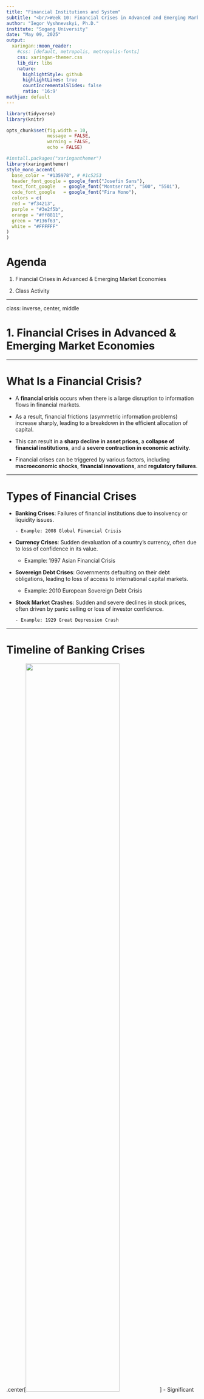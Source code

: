 ```yaml
---
title: "Financial Institutions and System"
subtitle: "<br/>Week 10: Financial Crises in Advanced and Emerging Market Economies"
author: "Iegor Vyshnevskyi, Ph.D."
institute: "Sogang University"
date: "May 09, 2025"
output:
  xaringan::moon_reader:
    #css: [default, metropolis, metropolis-fonts]
    css: xaringan-themer.css
    lib_dir: libs
    nature:
      highlightStyle: github
      highlightLines: true
      countIncrementalSlides: false
      ratio: '16:9'
mathjax: default
---
```


<style>
@media print{
  body, html, .remark-slides-area, .remark-notes-area {
    height: 100% !important;
    width: 100% !important;
    overflow: visible;
    display: inline-block;
    }
</style>

<style type="text/css">
.remark-slide-content {
    font-size: 38px;
    padding: 1em 4em 1em 4em;
}
</style>

<style type="text/css">
.my-one-page-font {
  font-size: 32px;
}
</style>

</style>

<style type="text/css">
.my-one-page-font-table {
  font-size: 28px;
}
</style>


```r
library(tidyverse)
library(knitr)

opts_chunk$set(fig.width = 10, 
               message = FALSE, 
               warning = FALSE,
               echo = FALSE)
```

```r
#install.packages("xaringanthemer")
library(xaringanthemer)
style_mono_accent(
  base_color = "#135978", # #1c5253
  header_font_google = google_font("Josefin Sans"),
  text_font_google   = google_font("Montserrat", "500", "550i"),
  code_font_google   = google_font("Fira Mono"),
  colors = c(
  red = "#f34213",
  purple = "#3e2f5b",
  orange = "#ff8811",
  green = "#136f63",
  white = "#FFFFFF"
)
)
```

# Agenda  

1. Financial Crises in Advanced & Emerging Market Economies 

2. Class Activity

---

class: inverse, center, middle

# 1. Financial Crises in Advanced & Emerging Market Economies 

---

# What Is a Financial Crisis?

- A **financial crisis** occurs when there is a large disruption to information flows in financial markets. 

- As a result, financial frictions (asymmetric information problems) increase sharply, leading to a breakdown in the efficient allocation of capital.

- This can result in a **sharp decline in asset prices**, a **collapse of financial institutions**, and a **severe contraction in economic activity**.

- Financial crises can be triggered by various factors, including **macroeconomic shocks**, **financial innovations**, and **regulatory failures**.

---

# Types of Financial Crises
- **Banking Crises**: Failures of financial institutions due to insolvency or liquidity issues.
    
      - Example: 2008 Global Financial Crisis

- **Currency Crises**: Sudden devaluation of a country's currency, often due to loss of confidence in its value.
  
    - Example: 1997 Asian Financial Crisis


- **Sovereign Debt Crises**: Governments defaulting on their debt obligations, leading to loss of access to international capital markets.
  
    - Example: 2010 European Sovereign Debt Crisis  


- **Stock Market Crashes**: Sudden and severe declines in stock prices, often driven by panic selling or loss of investor confidence.
    
      - Example: 1929 Great Depression Crash

---

# Timeline of Banking Crises
.center[<img src="p1.jpg" height="70%" width="70%">]
- Significant surge in banking crises during late 1980s–1990s and again in 2007–2009.
- Major cluster in 2008 reflects the Global Financial Crisis.

.small[Source: Nguyen, T. C., Castro, V., & Wood, J. (2022). *Economic Modelling*, 108.]

---

# Timeline of Currency Crises
.center[<img src="p2.jpg" height="70%" width="70%">]
- Currency crises were frequent in the 1980s–1990s.
- Peaks coincide with emerging market volatility and global shifts.

.small[Source: Nguyen, T. C., Castro, V., & Wood, J. (2022). *Economic Modelling*, 108.]

---

# Timeline of Debt Crises
.center[<img src="p3.jpg" height="70%" width="70%">]
- Most pronounced during early 1980s Latin American debt crisis.
- Post-2010 uptick linked to sovereign debt risks in Europe and others.

.small[Source: Nguyen, T. C., Castro, V., & Wood, J. (2022). *Economic Modelling*, 108.]

---

# Geographic Distribution of Crisis Episodes
.center[<img src="p4.jpg" height="50%" width="50%">]
- Most affected regions: Latin America, Sub-Saharan Africa, parts of Asia.
- Developed economies experience fewer but often more globally impactful crises.

.small[Source: Nguyen, T. C., Castro, V., & Wood, J. (2022). *Economic Modelling*, 108.]

---

# Combined Crisis Timeline
.center[<img src="p5.jpg" height="70%" width="70%">]
- Shows overlapping banking, debt, and currency crises.
- Clusters around early 1980s, late 1990s, and 2008.

.small[Source: Nguyen, T. C., Castro, V., & Wood, J. (2022). *Economic Modelling*, 108.]

---

# Crisis Type Intersections
.center[<img src="p6.jpg" height="30%" width="30%">]
- Currency crises are most common and overlap significantly with banking and debt crises.
- 7 cases involved all three types simultaneously.

.small[Source: Nguyen, T. C., Castro, V., & Wood, J. (2022). *Economic Modelling*, 108.]

---

# Dynamics of Financial Crises

## Stage One: Initiation of a Financial Crisis

- **Credit Boom and Bust**:
  - Financial innovation or liberalization often precedes crises.
  - Initially promotes development but leads to **credit booms**.
  - Excessive risk-taking due to lack of proper screening/monitoring.
  - When loans fail → **capital falls** → **deleveraging** → credit freeze.
  - Investment declines → economic activity contracts.

## Credit Boom and Deleveraging (continued)

- Losses on loans reduce FI capital → cut lending.
- Lender-savers pull funds out.
- Asymmetric information problems worsen.
- Productive investment dries up → downturn begins.

---
# Dynamics of Financial Crises (continued)

## Asset-Price Boom and Bust

- Prices driven by sentiment above fundamentals → **bubble**.
- Often fueled by credit booms.
- Bursting of bubble:
  - Net worth & collateral ↓
  - Moral hazard ↑
  - Lending tightens → deleveraging → recession deepens

## Increase in Uncertainty

- Triggered by: recessions, stock crashes, major bank failures.

- Uncertainty limits flow of credit → weakens economic activity.

---

# Dynamics of Financial Crises (continued)

# Stage Two: Banking Crisis

- Poor loan performance & tougher conditions → insolvency.
- **Bank panic**: contagion from asymmetric info.
- Depositors can’t assess bank quality → mass withdrawals.
- Fire sales → asset values collapse → more insolvencies.
- Creditworthiness info vanishes → severe adverse selection.
- Lending halts → productive firms fail.
- Authorities liquidate insolvent banks.
- Frictions ease → recovery possible.

---

# Dynamics of Financial Crises (continued)

# Stage Three: Debt Deflation

- If prices fall sharply → **debt deflation** begins:
  - Real value of liabilities ↑ but assets do not.
  - Net worth ↓ → adverse selection/moral hazard ↑
  - Lending declines → deep, prolonged recession

---

.center[<img src="fig1.jpg" height="40%" width="40%">]

**Figure**: Sequence of events in financial crises  
Source: Mishkin (2022)

---

# The Great Depression: A Historical Example

- **Stock market crash**:
  - Speculation led Fed to tighten policy in 1928–29.
  - Crash followed in Oct 1929 (↓40%).
- **Global contagion** → global asset price declines.

- **Bank failures**:
  - Currency depreciation and market crashes hit bank B/S.
  - Major panics: US (1930–33), Germany, Austria, Italy.
- **Debt deflation**:
  - Collapse in lending & spending.
  - Germany: 25% unemployment in 1932.

---

.center[<img src="fig2.jpg" height="70%" width="70%">]

**Figure**: Stock Prices During the Great Depression

---

.center[<img src="fig3.jpg" height="70%" width="70%">]

**Figure**: Credit Spreads During the Great Depression

---

# The Global Financial Crisis (2007–2009)

## Causes:
- **Subprime mortgage securitization** via SPVs, MBS, CDOs.
- Tranches created structured risk.
- Investors poorly understood actual risk exposure.

## CDO Tranches:
- Super Senior: Paid first, lowest risk
- Senior: Moderate risk
- Mezzanine: Higher yield/risk
- Equity: First to lose when defaults occur

**Problem**: As complexity ↑, transparency ↓ → asymmetric info ↑

---

# The Global Financial Crisis (2007–2009) (continued)


## Agency Problems:
- Mortgage brokers & banks passed off risk quickly.
- Misaligned incentives: principal-agent issue.
- Adverse selection: risk-lovers seek loans


## Credit-Rating Agencies:
- Rated and advised on same products.
- Inflated ratings enabled risky securities to proliferate.

---
# The Global Financial Crisis (2007–2009)

# Housing Bubble and Collapse

- Easy credit + low rates → housing demand ↑
- Prices soared → standards dropped
- Bubble burst → defaults ↑
- Subprime MBS collapsed in value

---

## Balance Sheet Deterioration

- FI net worth ↓ → deleveraging
- Credit supply shrinks → activity contracts

## Shadow Banking Crisis

- Fire sales and rising haircuts
- Asset values ↓ → liquidity scramble → more deleveraging

## Failures of Major Institutions

- Bear Stearns, Lehman Brothers, Merrill Lynch
- Fannie Mae & Freddie Mac rescued
- AIG bailed out by Fed

---

.center[<img src="fig4.JPG" height="70%" width="70%">]

**Figure**: Housing Prices and the Crisis

---

.center[<img src="fig5.JPG" height="70%" width="70%">]

**Figure**: Stock Prices Collapse

---

# The Global Financial Crisis (2007–2009)

# Peak of the Crisis

- 2008: Bailout rejected then passed
- Stock market saw worst weekly loss in history
- Baa–Treasury spreads ↑ to >5.5%

---
# The Global Financial Crisis (2007–2009)

## Economic Impact

- Borrowing cost ↑ → investment & consumption ↓
- Unemployment rose above 10% in 2009 → **Great Recession**

.center[<img src="fig6.JPG" height="70%" width="70%">]

---
# The Global Financial Crisis (2007–2009)

# Government Response

- **Short-term**: emergency stimulus, bailouts, liquidity
- **Result**: less severe than the Great Depression

---

# Long-term Global Reforms

- Global coordination essential
- Macroprudential oversight added
- National & international reforms promoted:
  - Legal frameworks
  - Risk-based supervision
  - Financial consumer protection

## Macro- vs Microprudential Regulation

- Micro: focus on individual FI risk
- Macro: focus on systemic risk
- Before 2007 → emphasis on micro only
- Post-crisis → macro became essential

---
# The Global Financial Crisis (2007–2009)

# International Coordination

- Voluntary cooperation often insufficient
- Creation of **Financial Stability Board (FSB)**:
  - Info sharing, enforcement, cross-border regulation

# Debate: Was the Fed to Blame?

- Taylor: Low Fed funds rate → low mortgages → bubble
- Bernanke: Blamed lax standards, new products, global inflows
- **Debate remains unresolved.**

---

# European Sovereign Debt Crisis

- Post-2009 deficits → rising yields
- Crisis spread from Greece → Portugal, Italy, Spain
- Eurozone sustainability questioned

# Could COVID Have Triggered a Crisis?

- In 2020, all typical crisis triggers appeared:
  - Crash, uncertainty, unemployment spike
- Fed & U.S. gov’t acted fast → spreads narrowed

---

# Dynamics of Financial Crisis in Emerging Market Economies

- The dynamics of financial crises in emerging market economies (EMEs) resemble those in advanced economies, with key differences.
- **Stage One: Initial Phase**
  - **Path A**: Mismanagement of financial liberalization and globalization → credit boom and bust
    - Seen in Mexico (1994) and many East Asian countries (1997)
    - Financial globalization makes EMEs more vulnerable to shocks due to less developed systems

---

class: my-one-page-font

# Dynamics of Financial Crisis in Emerging Market Economies (continued)

## Path A (cont’d): Credit Boom and Bust

- EMEs may begin with solid fiscal policy (e.g., Mexico, East Asia)
- Weak screening/monitoring of borrowers and loose supervision of banks
- Risky lending practices create massive future losses
- Financial globalization allows domestic banks to borrow abroad
  - High interest rates → capital inflows
  - Often fixed exchange rates attract even more capital
- End of the Lending Boom
  - Risky lending → major losses → weak bank balance sheets
  - In EMEs, the absence of developed securities markets exacerbates crises
  - Fewer alternatives exist to resolve information problems compared to advanced economies
- Principal-Agent Problem
  - Regulation is weak due to powerful domestic business interests
  - Supervisors may act in business interests, not public interest
  - Political ties → weakened oversight

---
# Dynamics of Financial Crisis in Emerging Market Economies (continued)

## Path B: Severe Fiscal Imbalances

- Inappropriate financing of government spending (e.g., Argentina, Russia)
- Governments pressure banks to hold public debt
- Loss of confidence → fall in bond prices → banking losses
- May trigger bank panic and worsen asymmetric info problems

## Additional Triggers

- Rising global interest rates
- Falling asset prices
- Political instability or recession
- Collapse of large firms

---
# Dynamics of Financial Crisis in Emerging Market Economies (continued)

# Stage Two: Currency Crisis

- Fixed exchange rate regimes face speculative attacks
- Deteriorating bank BS prevents interest rate hikes → loss of confidence
- Governments abandon pegs under pressure
- **Fiscal Imbalances**: Investors sell domestic currency fearing sovereign default
- **Speculation**: Safe bet against fixed currency leads to collapse

---
# Dynamics of Financial Crisis in Emerging Market Economies (continued)

# Stage Three: Full-Fledged Financial Crisis

- EMEs often have debt in foreign currencies (currency mismatch)
- Depreciation increases debt burden, reduces firm net worth
- Inflation rises from import prices
- High interest rates → worsened info frictions and investment collapse
- Banks face:
  - Declining asset values
  - Increasing liabilities (foreign debt)
- Defaults surge, liquidity worsens

---

.center[<img src="fig1.jpg" height="60%" width="60%">]

**Figure**: Sequence of events in EM crises

---

# Application: South Korea 1997–98

- Prior to crisis: strong fundamentals, rapid growth
- Financial liberalization → lending boom
- Banks borrowed short-term foreign capital → invested in chaebols
- Weak regulation → mounting losses

## Role of Chaebols

- Dominant, politically protected conglomerates
- High leverage, low returns
- Accessed capital via merchant banks
- Merchant banks funneled funds into unproductive projects

---
class: my-one-page-font

# Application: South Korea 1997–98 (continued)

## Stock Decline and Failures

- Major chaebol bankruptcies (e.g., Hanbo) created panic
- Uncertainty surged → stock market fell >50%

## Crisis Escalates

- Speculators attacked the won
- Sharp depreciation → foreign currency debt doubled
- Investment froze → output fell >6%
- Interest rates >20%, inflation nearly 10%

## Government Response

- Guaranteed deposits, began reforms
- Confidence slowly returned
- Recovery followed

---

# Application: Argentina 2001–02

- Chronic fiscal deficits from provincial overspending
- Recession → declining tax revenues
- Banks forced to hold sovereign debt

## Collapse Triggers

- Public lost confidence in debt repayment
- Corralito imposed: weekly cash withdrawal limits
- Currency board abandoned in Jan 2002

---
# Application: Argentina 2001–02 (continued)

## Full-Blown Crisis

- Peso collapsed: \$1 → \$0.30
- High % of debt in USD → massive balance sheet destruction
- Inflation reached 40%
- Output fell >15%, unemployment >20%

## Recovery

- Commodity boom helped GDP rebound
- Debt restructuring began (2005)
- Argentina returned to bond markets in 2016

---

# Iceland: AE Behaves Like an EME

- 2003: banks privatized, borrowed short-term in foreign currency
- Used funds for risky investments → stock market 250% of GDP
- Lehman collapse shut down funding
- Krona collapsed → debt burden surged → crisis

---

# Preventing Future EM Crises

### Strengthen Supervision
- Capital requirements
- Risk management
- Ban commercial ownership
- Supervisor independence

### Encourage Market Discipline
- More transparency
- Incentivize prudent lending

### Limit Currency Mismatch
- Discourage foreign-denominated debt
- Move to flexible FX regimes

### Sequence Liberalization
- Liberalize after institutional capacity built

---

# Summary

- Financial crises can be triggered by various factors, including macroeconomic shocks, financial innovations, and regulatory failures.

- The dynamics of financial crises in advanced economies and emerging market economies share similarities but also have key differences.

- The 2007–2009 Global Financial Crisis was driven by subprime mortgage securitization, agency problems, and credit-rating agency failures.

- The European Sovereign Debt Crisis highlighted the vulnerabilities of the Eurozone and the need for coordinated responses.

- Emerging market economies face unique challenges, including currency mismatches and reliance on foreign capital, which can exacerbate crises.

- Historical examples, such as the 1997–98 South Korean crisis and the 2001–02 Argentine crisis, illustrate the dynamics of financial crises in different contexts.

- Preventing future crises requires strengthening supervision, encouraging market discipline, limiting currency mismatches, and sequencing financial liberalization.

---

class: inverse, center, middle

# 2. Class Activity

---

class: inverse, center, middle

# Any QUESTIONS?

## Thank You!  

---

# Next Class

- (May 09) 
  - **Chap 18.** The Foreign Exchange Market    
  - **Chap 19.** The International Financial System 


???
1. To print pdf slides
https://stackoverflow.com/questions/54968311/xaringan-export-slides-to-pdf-while-preserving-formatting

pagedown::chrome_print("W1_ME.html") # but not all pictures are visible

2. Option: https://stackoverflow.com/questions/54968311/xaringan-export-slides-to-pdf-while-preserving-formatting

install.packages("remotes")
remotes::install_github("jhelvy/xaringanBuilder")
remotes::install_github("jhelvy/renderthis@v0.0.9")

library(xaringanBuilder)
build_pdf("DVC.html")

3. Option
writeBin(as.raw(c()), "favicon.ico") # create an empty favicon.ico file
install.packages("renderthis")
remotes::install_github('rstudio/chromote')
library(renderthis)

renderthis::to_pdf("W10_FIS.html")

getwd()
setwd("C:/Users/Iegor/OneDrive - kdis.ac.kr/Documents/GitHub/Sogang/2025/Spring/Financial Institutions and System/Week 10")
